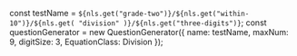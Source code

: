 
const testName = `${nls.get("grade-two")}/${nls.get("within-10")}/${nls.get(
	"division"
)}/${nls.get("three-digits")}`;
const questionGenerator = new QuestionGenerator({
	name: testName,
	maxNum: 9,
	digitSize: 3,
	EquationClass: Division
});

<Meta title={testName} parameters={defaultDocParams()} />

<Title>{testName.replaceAll("/", " - ")}</Title>

<Canvas className="custom-docs-story">
	<QuizContainer questionGenerator={questionGenerator} />
</Canvas>
